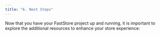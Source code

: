 ```yaml
---
title: "6. Next Steps"
---
```


Now that you have your FastStore project up and running, it is important to explore the additional resources to enhance your store experience:

<Flex>

<WhatsNextCard
  linkTo="/docs/guides/faststore/using-themes-overview"
  title="Theming"
  description="Customize your store's appearance and interface with our global tokens for a unique and brand-aligned look."
  linkTitle="See more"
/>

<WhatsNextCard
  linkTo="/docs/guides/faststore/headless-cms-overview"
  title="Headless CMS"
  description="Empower editors to manage web content with the autonomy to create, edit, and publish web content via the VTEX Admin."
  linkTitle="See more"
/>

<WhatsNextCard
  linkTo="/docs/guides/faststore/building-sections-overview"
  title="Component Customization"
  description="Discover how to customize and expand your store's components, shaping its functionality to fit your business requirements."
  linkTitle="See more"
/>

<WhatsNextCard
  linkTo="/docs/guides/faststore/components-index"
  title="UI components"
  description="Enhance your store's features with these components designed to help you quickly implement and customize features in your store."
  linkTitle="See more"
/>

<WhatsNextCard
  linkTo="/docs/guides/faststore/go-live-overview"
  title="Go-live"
  description="Integrate FastStore with VTEX for a seamless customer experience. Connect to VTEX's infrastructure, set up payment gateways, configure shipping options, and launch your store."
  linkTitle="See more"
/>

</Flex>
